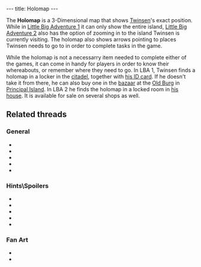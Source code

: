---
title: Holomap
---

{{twinsunica import}}{{Infobox Item
 |image=Holomap.gif
 |type=tool
 |critical=no
 |magical=no
 |unique=yes
 |lba1=yes
 |lba2=yes
 |upgrades=no
 |rowposition=3
 |columnposition=1
 |effect=unique
 |effectamount=
 |purpose=
 |combattype=none
 |powerlevel=none
 |rate=none
 |range=none
 |damage=none
}}

The '''Holomap''' is a 3-Dimensional map that shows [[Twinsen]]'s exact position. While in [[Little Big Adventure 1]] it can only show the entire island, [[Little Big Adventure 2]] also has the option of zooming in to the island Twinsen is currently visiting. The holomap also shows arrows pointing to places Twinsen needs to go to in order to complete tasks in the game.

While the holomap is not a necessarry item needed to complete either of the games, it can come in handy for players in order to know their whereabouts, or remember where they need to go. In LBA 1, Twinsen finds a holomap in a locker in the [[citadel]], together with [[Twinsen's ID|his ID card]]. If he doesn't take it from there, he can also buy one in the [[Old Burg bazaar|bazaar]] at the [[Old Burg]] in [[Principal Island]]. In LBA 2 he finds the holomap in a locked room in [[Twinsen's house|his house]]. It is available for sale on several shops as well.

==Related threads==
===General===
* {{thread|id=6437|title=LBA Holomap}}
* {{thread|id=11464|title=Another random thing}}
* {{thread|id=11495|title=holomap on lba 1}}
* {{thread|id=1073|title=A little strange thingy...}}
* {{thread|id=441|title=Super Holomap ?!}}

===Hints\Spoilers===
* {{thread|id=10415|title=LBA 2 Goofs}}
* {{thread|id=7106|title=How do I use the HOLOMAP in LBA1?}}
* {{thread|id=11559|title=Bug with the Holomap?}}
* {{thread|id=6472|title=Holomap & screen scrolling question from an LBA2 player}}
* {{thread|id=2592|title=Holomap}}

===Fan Art===
* {{post|id=112171|title=Lba3}}
* {{post|id=106993|title=Returnig to Hamalayi...}}